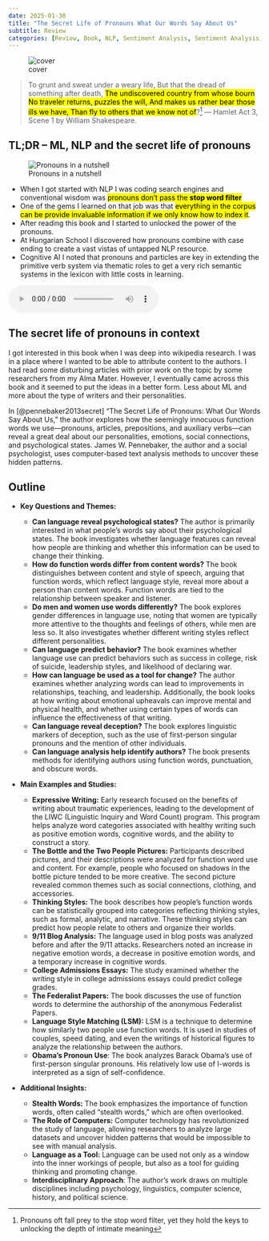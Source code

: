 ```yaml
---
date: 2025-01-30
title: "The Secret Life of Pronouns What Our Words Say About Us"
subtitle: Review
categories: [Review, Book, NLP, Sentiment Analysis, Sentiment Analysis, Linguistic Inquiry and Word Count]
---
```


![cover](cover.jpg){.column-margin group="slides"}

> To grunt and sweat under a weary life, 
   But that the dread of something after death,
   [The undiscovered country from whose bourn
   No traveler returns, puzzles the will,
   And makes us rather bear those ills we have,
   Than fly to others that we know not of]{.mark}?^[Pronouns oft fall prey to the stop word filter, yet they hold the keys to unlocking the depth of intimate meaning] --- Hamlet Act 3, Scene 1 by William Shakespeare. 


::: {.callout-note collapse="false"}

## TL;DR -- ML, NLP and the secret life of pronouns

![Pronouns in a nutshell](/images/in_a_nutshell.jpg)

- When I got started with NLP I was coding search engines and conventional wisdom was [pronouns don't pass the **stop word filter**]{.mark}
- One of the gems I learned on that job was that [everything in the corpus can be provide invaluable information if we only know how to index it]{.mark}. 
- After reading this book and I started to unlocked the power of the pronouns.
- At Hungarian School I discovered how pronouns combine with case ending to create a vast vistas of untapped NLP resource.
- Cognitive AI I noted that pronouns and particles are key in extending the primitive verb system via thematic roles to get a very rich semantic systems in the lexicon with little costs in learning.
:::

<audio controls="1"><source src="podcast.mp3" type="audio/mpeg"></audio>



::: {.callout-tip}

## The secret life of pronouns in context

I got interested in this book when I was deep into wikipedia research. I was in a place where I wanted to be able to attribute content to the authors. I had read some disturbing articles with prior work on the topic by some researchers from my Alma Mater. However, I eventually came across this book and it seemed to put the ideas in a better form. Less about ML and more about the type of writers and their personalities.


:::


In [@pennebaker2013secret] "The Secret Life of Pronouns: What Our Words Say About Us," the author explores how the seemingly innocuous function words we use—pronouns, articles, prepositions, and auxiliary verbs—can reveal a great deal about our personalities, emotions, social connections, and psychological states. James W. Pennebaker, the author and a social psychologist, uses computer-based text analysis methods to uncover these hidden patterns.


## Outline


- **Key Questions and Themes:**

    *   **Can language reveal psychological states?** The author is primarily interested in what people's words say about their psychological states. The book investigates whether language features can reveal how people are thinking and whether this information can be used to change their thinking.
    *   **How do function words differ from content words?** The book distinguishes between content and style of speech, arguing that function words, which reflect language style, reveal more about a person than content words. Function words are tied to the relationship between speaker and listener.
    *   **Do men and women use words differently?** The book explores gender differences in language use, noting that women are typically more attentive to the thoughts and feelings of others, while men are less so. It also investigates whether different writing styles reflect different personalities.
    *   **Can language predict behavior?** The book examines whether language use can predict behaviors such as success in college, risk of suicide, leadership styles, and likelihood of declaring war.
    *   **How can language be used as a tool for change?** The author examines whether analyzing words can lead to improvements in relationships, teaching, and leadership. Additionally, the book looks at how writing about emotional upheavals can improve mental and physical health, and whether using certain types of words can influence the effectiveness of that writing.
    *   **Can language reveal deception?** The book explores linguistic markers of deception, such as the use of first-person singular pronouns and the mention of other individuals.
    *   **Can language analysis help identify authors?** The book presents methods for identifying authors using function words, punctuation, and obscure words.

- **Main Examples and Studies:**
    *   **Expressive Writing:**  Early research focused on the benefits of writing about traumatic experiences, leading to the development of the LIWC (Linguistic Inquiry and Word Count) program. This program helps analyze word categories associated with healthy writing such as positive emotion words, cognitive words, and the ability to construct a story.
    *   **The Bottle and the Two People Pictures:** Participants described pictures, and their descriptions were analyzed for function word use and content.  For example, people who focused on shadows in the bottle picture tended to be more creative.  The second picture revealed common themes such as social connections, clothing, and accessories.
    *   **Thinking Styles:** The book describes how people’s function words can be statistically grouped into categories reflecting thinking styles, such as formal, analytic, and narrative. These thinking styles can predict how people relate to others and organize their worlds.
    *   **9/11 Blog Analysis:**  The language used in blog posts was analyzed before and after the 9/11 attacks. Researchers noted an increase in negative emotion words, a decrease in positive emotion words, and a temporary increase in cognitive words.
    *   **College Admissions Essays:**  The study examined whether the writing style in college admissions essays could predict college grades.
    *   **The Federalist Papers:**  The book discusses the use of function words to determine the authorship of the anonymous Federalist Papers.
    *   **Language Style Matching (LSM):**  LSM is a technique to determine how similarly two people use function words. It is used in studies of couples, speed dating, and even the writings of historical figures to analyze the relationship between the authors.
    *   **Obama's Pronoun Use**: The book analyzes Barack Obama’s use of first-person singular pronouns. His relatively low use of I-words is interpreted as a sign of self-confidence.

- **Additional Insights:**
    *   **Stealth Words:** The book emphasizes the importance of function words, often called "stealth words," which are often overlooked.
    *   **The Role of Computers:** Computer technology has revolutionized the study of language, allowing researchers to analyze large datasets and uncover hidden patterns that would be impossible to see with manual analysis.
    *   **Language as a Tool:**  Language can be used not only as a window into the inner workings of people, but also as a tool for guiding thinking and promoting change.
    *   **Interdisciplinary Approach**: The author's work draws on multiple disciplines including psychology, linguistics, computer science, history, and political science.
